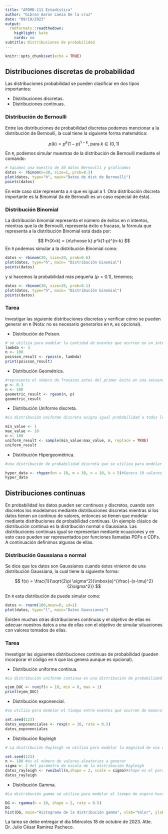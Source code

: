 ---
title: "AFDMD-111 Estadística"
author: "Gibran Aaron Loeza De la cruz"
date: "09/10/2023"
output:
  rmdformats::readthedown:
    highlight: kate
    cards: no
subtitle: Distribuciones de probabilidad
---

```{r setup, include=FALSE}
knitr::opts_chunk$set(echo = TRUE)
```

## Distribuciones discretas de probabilidad

Las distribuciones probabilidad se pueden clasificar en dos tipos importantes:

- Distribuciones discretas.
- Distribuciones continuas.


### Distribución de Bernoulli

Entre las distribuciones de probabilidad discretas podemos mencionar a la distribución de Bernoulli, la cual tiene la siguiente forma matemática:

$$
p(k) = p^k(1-p)^{1-k}, \; \mbox{para} \; k\in (0,1)
$$


En `R`, podemos simular muestras de la distribución de Bernoulli mediante el comando:

```{r}
# Sacamos una muestra de 30 datos Bernoulli y graficamos
datos <- rbinom(n=30, size=1, prob=0.3)
plot(datos, type="h", main="Datos de dist de Bernoulli")
points(datos)
```
En este caso size representa a $n$ que es igual a $1$. Otra distribución discreta importante es la Binomial (la de Bernoulli es un caso especial de ésta).

### Distribución Binomial

La distribución binomial representa el número de éxitos en $n$ intentos, mientras que la de Bernoulli, representa éxito o fracaso, la fórmula que representa a la distribución Binomial está dada por:

$$
Pr(X=k) = {n\choose k} p^k(1-p)^{n-k}
$$
En `R` podemos simular a la distribución Binomial como:
```{r binomial}
datos <- rbinom(30, size=20, prob=0.6)
plot(datos, type="h", main= "Distribución binomial")
points(datos)
```
y si hacemos la probabilidad más pequeña ($p=0.1$), tenemos;

```{r binomial2}
datos <- rbinom(30, size=20, prob=0.1)
plot(datos, type="h", main= "Distribución binomial")
points(datos)
```

### Tarea

Investigar las siguiente distribuciones discretas y verificar cómo se pueden generar en `R` (Nota: no es necesario generarlos en `R`, es opcional).

- Distribución de Poison.
```{r}
# se utiliza para modelar la cantidad de eventos que ocurren en un intervalo de tiempo o espacio fijo si estos eventos ocurren con una tasa media constante y de manera independiente.
lambda <- 3
n <- 100
poisson_result <- rpois(n, lambda)
print(poisson_result)
```

- Distribución Geométrica.
```{r}
#representa el número de fracasos antes del primer éxito en una secuencia de ensayos de Bernoulli.
p <- 0.3
n <- 100
geometric_result <- rgeom(n, p)
geometric_result
```

- Distribución Uniforme discreta.

```{r}
#La distribución uniforme discreta asigna igual probabilidad a todos los valores enteros dentro de un rango especificado. Sus parámetros clave son el mínimo y el máximo del rango.

min_value <- 1 
max_value <- 10
n <- 100
uniform_result <- sample(min_value:max_value, n, replace = TRUE)
uniform_result
```

- Distribución Hipergeométrica.
```{r}
#una distribución de probabilidad discreta que se utiliza para modelar el número de elementos de una muestra de tamaño n extraídos de una población de tamaño N que contiene M elementos de una clase particular.

hyper_data <- rhyper(nn = 10, m = 30, n = 10, k = 5)#Genera 10 valores aleatorios de la distribución hipergeométrica
hyper_data
```


## Distribuciones continuas

En probabilidad los datos pueden ser continuos y discretos, cuando son discretos los modelamos mediante distribuciones discretas mientras si los datos tienen un continuo de valores, entonces se tienen que modelar mediante distribuciones de probabilidad continuas. Un ejemplo clásico de distribución continua es la distribución normal o Gaussiana. Las distribuciones continuas igual se representan mediante ecuaciones y en esto caso pueden ser representados por funciones llamadas PDFs o CDFs. A continuación definimos algunas de ellas.

### Distribución Gaussiana o normal

Se dice que los datos son Gaussianos cuando éstos vinieron de una distribución Gaussiana, la cual tiene la siguiente forma:

$$
f(x) = \frac{1}{\sqrt{2\pi \sigma^2}}\mbox{e}^{\frac{-(x-\mu)^2}{2\sigma^2}}
$$

En `R` esta distribución de puede simular como:

```{r}
datos <- rnorm(100,mean=0, sd=1)
plot(datos, type="l", main="Datos Gaussianos")
```
Existen muchas otras distribuciones continuas y el objetivo de ellas es adecuar nuestros datos a una de ellas con el objetivo de simular situaciones con valores tomados de ellas.


### Tarea

Investigar las siguientes distribuciones continuas de probabilidad (pueden incorporar el código en `R` que las genera aunque es opcional).

- Distribución uniforme continua.
```{r}
#La distribución uniforme continua es una distribución de probabilidad en la que todos los valores posibles tienen la misma probabilidad de ocurrencia dentro de un intervalo.

ejem_DUC <- runif(n = 10, min = 0, max = 1)
print(ejem_DUC)
```

- Distribución exponencial.
```{r}
#se utiliza para modelar el tiempo entre eventos que ocurren de manera aleatoria e independiente a una tasa constante.

set.seed(123)
datos_exponenciales <- rexp(n = 10, rate = 0.5)
datos_exponenciales
```

- Distribución Rayleigh
```{r}
# La distribución Rayleigh se utiliza para modelar la magnitud de una variable aleatoria que es la suma de dos variables aleatorias independientes con distribución normal.

set.seed(123)
n <- 100 #es el número de valores aleatorios a generar
sigma <- 2 #el parámetro de escala de la distribución Rayleigh
datos_rayleigh <- rweibull(n,shape = 2, scale = sigma)#shape es el parámetro de forma
datos_rayleigh
```

- Distribución Gamma.

```{r}
#La distribución gamma se utiliza para modelar el tiempo de espera hasta que se produzcan un número determinado de eventos que ocurren de manera aleatoria e independiente a una tasa constante.

DG <- rgamma(n = 10, shape = 2, rate = 0.5)
DG
hist(DG, main="Histograma de la distribución gamma", xlab="Valor", ylab="Frecuencia", col="skyblue")
```



La tarea se debe entregar el día Miércoles 18 de octubre de 2023.
Atte. Dr. Julio César Ramírez Pacheco.
